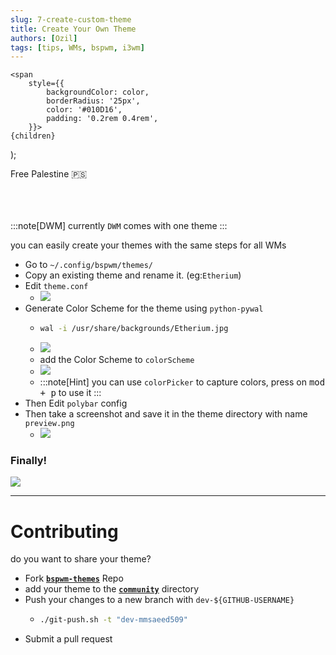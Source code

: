 ```yaml
---
slug: 7-create-custom-theme
title: Create Your Own Theme
authors: [Ozil]
tags: [tips, WMs, bspwm, i3wm]
---
```


<!-- Badges -->
    <span
        style={{
            backgroundColor: color,
            borderRadius: '25px',
            color: '#010D16',
            padding: '0.2rem 0.4rem',
        }}>
    {children}
  </span>
);

<Highlight color="#04bdcb">Free Palestine 🇵🇸</Highlight>   <br></br><br></br>

:::note[DWM]
currently `DWM` comes with one theme
:::

you can easily create your themes with the same steps for all WMs

- Go to `~/.config/bspwm/themes/`
- Copy an existing theme and rename it. (eg:`Etherium`)
- Edit `theme.conf`
  - ![](/img/tips/CreateCustomTheme/1.png)
- Generate Color Scheme for the theme using `python-pywal`
  - ```bash
    wal -i /usr/share/backgrounds/Etherium.jpg
    ```
  - ![](/img/tips/CreateCustomTheme/GeneratedColorScheme.png)
  - add the Color Scheme to `colorScheme`
  - ![](/img/tips/CreateCustomTheme/AddColorScheme.png)
  - :::note[Hint]
    you can use `colorPicker` to capture colors, press on <kbd>mod + p</kbd> to use it
    :::
- Then Edit `polybar` config
- Then take a screenshot and save it in the theme directory with name `preview.png`
  - ![](/img/tips/CreateCustomTheme/2.png)

### Finally!

![](/img/tips/CreateCustomTheme/preview.png)

---

# Contributing

do you want to share your theme?

- Fork [**`bspwm-themes`**](https://github.com/Exodia-OS/bspwm-themes) Repo
- add your theme to the [**`community`**](https://github.com/Exodia-OS/bspwm-themes/tree/master/community-themes) directory
- Push your changes to a new branch with `dev-${GITHUB-USERNAME}`
  - ```bash
    ./git-push.sh -t "dev-mmsaeed509"
    ```
- Submit a pull request
